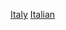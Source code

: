 {{Portal|義大利}}
{{Year by category
| m = 2
| c = 0
| d = 0
| y = 0
| cat     = 義大利體育
| sortkey = 體育
| parent  = 各年份義大利體育
| subcat  = 2000年義大利
}}

[[Category:2000年各國體育|Italy]]
[[Category:2000年歐洲體育|Italian]]